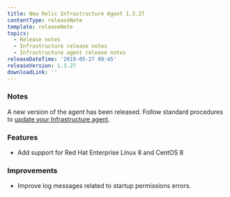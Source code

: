 ```yaml
---
title: New Relic Infrastructure Agent 1.3.27
contentType: releaseNote
template: releaseNote
topics:
  - Release notes
  - Infrastructure release notes
  - Infrastructure agent release notes
releaseDateTime: '2019-05-27 09:45'
releaseVersion: 1.3.27
downloadLink: ''
---
```


### Notes

A new version of the agent has been released. Follow standard procedures to [update your Infrastructure agent](/docs/infrastructure/new-relic-infrastructure/installation/update-infrastructure-agent).

### Features

* Add support for Red Hat Enterprise Linux 8 and CentOS 8

### Improvements

* Improve log messages related to startup permissions errors.
